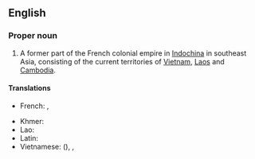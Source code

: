 ==English==
{{wikipedia}}

===Proper noun===
{{en-proper noun}}

# A former part of the French colonial empire in [[Indochina]] in southeast Asia, consisting of the current territories of [[Vietnam]], [[Laos]] and [[Cambodia]].

====Translations====
{{trans-top|area of the French empire}}
* French: {{t|fr|Indochine française}}, {{t+|fr|Indochine française|f}}
{{trans-mid}}
* Khmer: {{t|km|សហភាពឥណ្ឌូចិន}}
* Lao: {{t|lo|ຝຣັ່ງແຫຼັມອິນດູຈີນ}}
* Latin: {{t|la|Indosina Francica|f}}
* Vietnamese: {{t|vi|Đông Dương thuộc Pháp}} ({{t|vi|東洋屬法|sc=Hani}}), {{t|vi|Liên bang Đông Dương}}, {{t|vi|Đông Pháp}}
{{trans-bottom}}